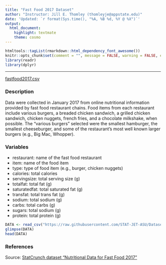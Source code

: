 ```yaml
---
title: "Fast Food 2017 Dataset"
author: "Instructor: Jill E. Thomley (thomleyje@appstate.edu)"
date: 'Updated: `r format(Sys.time(), "%A, %B %d, %Y @ %X")`'
output: 
  html_document: 
    highlight: textmate
    theme: cosmo
---
```


```r
htmltools::tagList(rmarkdown::html_dependency_font_awesome())
knitr::opts_chunk$set(comment = "", message = FALSE, warning = FALSE, echo = FALSE)
library(readr)
library(dplyr)
```

<hr>

<i class="fas fa-database"></i> [fastfood2017.csv](https://raw.githubusercontent.com/STAT-JET-ASU/Datasets/master/Instructor/fastfood2017.csv)


### Description

Data were collected in January 2017 from online nutritional information provided by fast food restaurant chains. Food items from each restaurant include various burgers, a breaded chicken sandwich, a grilled chicken sandwich, chicken nuggets, french fries, and a chocolate milkshake, when possible. The "various burgers" selected were the smallest hamburger, the smallest cheeseburger, and some of the restaurant's most well known larger burgers (e.g., Big Mac, Whopper).


### Variables

* restaurant: name of the fast food restaurant
* item: name of the food item
* type: type of food item (e.g., burger, chicken nuggets)
* calories: total calories
* servingsize: total serving size (g)
* totalfat: total fat (g)
* saturatedfat: total saturated fat (g)
* transfat: total trans fat (g)
* sodium: total sodium (g)
* carbs: total carbs (g)
* sugars: total sodium (g)
* protein: total protein (g)

```r
DATA <- read_csv("https://raw.githubusercontent.com/STAT-JET-ASU/Datasets/master/Instructor/fastfood2017.csv")
glimpse(DATA)
head(DATA)
```


### References

Source: [StatCrunch dataset "Nutritional Data for Fast Food 2017"](https://www.statcrunch.com/app/index.php?dataid=2323899)
